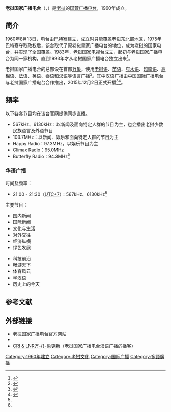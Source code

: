 {{noteTA
|G1=zh-cn:万象; zh-tw:永珍; zh-hk:永珍; zh-sg:永珍;
|G2=地名
|G3=Laos
}}
{{广播电台
| 電臺名稱        = 老挝国家广播电台
| 英文名稱        = Lao National Radio
| 原文名称        = {{lang|lo|ວິທະຍຸກະຈາຍສຽງແຫ່ງຊາດລາວ}}
| 電臺圖片檔案    = Lao National Radio.jpg
| 電臺圖片尺寸    = 200px
| 電臺圖片名稱    =
| 通称        = 
| 缩写        = {{lang|lo|ລສລ}}、LNR
| 所屬國家        = {{LAO}}
| 所屬國家或地區  = 
| 總部所在        = {{LAO}}[[万象|万象]]
| 播放地區        = {{LAO}}及其周边国家
| 開播日期      = 1960年8月13日
| 停播日期       = 
| 電臺呼號        = 
| 类型        = [[国营广播|国营广播]]
| 宗教        = 
| 主要语言        = [[老挝语|老挝语]]、[[苗语|苗语]]、[[克木族|克木语]]、[[越南语|越南语]]、[[高棉语|高棉语]]、[[法语|法语]]、[[英语|英语]]、[[泰语|泰语]]、[[汉语|汉语]]
| 使用频段        = [[中波|中波]]、[[短波广播|短波]]、[[调频广播|调频]]
| 電臺口號        =
| 隶属            = 
| 擁有者          = 
| 持股者          =
| 董事长          =  
| 前電臺名稱      = 
| 被取代名稱      = 
| 前頻道呼號      = 
| 被取代呼號      = 
| 集團同類電臺    = 
| 重播服務電臺    = 
| 電臺官方網站    = http://lnr.org.la/
| 備註            = 
| 無線廣播收聽地區01= 
| 無線廣播頻道數01= 
| 數位電視供應商01= 
| 數位電視頻道數01= 
| 衛星電視供應商01= 
| 衛星電視頻道數01= 
| 有線電視供應商01= 
| 有線電視頻道數01= 
| 收听时间01= 
| 收听频率01= 
| 衛星廣播供應商01= 
| 衛星廣播頻道數01= 
| 線上收聽網站01  = 
| 線上收聽網址01  = 
}}
'''老挝国家广播电台'''（{{lang-lo|ວິທະຍຸກະຈາຍສຽງແຫ່ງຊາດລາວ}}，{{lang-en|Lao National Radio}}）是[[老挝|老挝]]的[[国营广播|国营广播电台]]，1960年成立。

==简介==
1960年8月13日，电台由[[巴特寮|巴特寮]]建立，成立时只能覆盖老挝东北部地区，1975年巴特寮夺取政权后，该台取代了原老挝皇家广播电台的地位，成为老挝的国家电台，并实现了全国覆盖。1983年，[[老挝国家电视台|老挝国家电视台]]成立，起初与老挝国家广播电台为同一家机构，直到1993年才从老挝国家广播电台独立出来<ref name="CRI2011">{{cite web|url=http://gb.cri.cn/27824/2011/11/18/1545s3441405.htm|title=present media|publisher=国际在线|accessdate=2015-12-01|date=2011-11-18|archive-date=2017-10-21|archive-url=https://web.archive.org/web/20171021191851/http://gb.cri.cn/27824/2011/11/18/1545s3441405.htm|dead-url=no}}</ref>。

老挝国家广播电台的总部设在首都[[万象|万象]]，使用[[老挝语|老挝语]]、[[苗语|苗语]]、[[克木族|克木语]]、[[越南语|越南语]]、[[高棉语|高棉语]]、[[法语|法语]]、[[英语|英语]]、[[泰语|泰语]]和[[汉语|汉语]]等语言广播<ref>{{cite web|url=http://www.china.com.cn/chinese/zhuanti/zgdm/444606.htm|title=老挝的经济与外交状况|publisher=中国网|accessdate=2015-12-01|date=|archive-date=2016-03-05|archive-url=https://web.archive.org/web/20160305043525/http://www.china.com.cn/chinese/zhuanti/zgdm/444606.htm|dead-url=no}}</ref>。其中汉语广播由[[中国国际广播电台|中国国际广播电台]]与老挝国家广播电台合作推出，2015年12月2日正式开播<ref>{{cite news|url=http://news.xinhuanet.com/world/2015-12/01/c_1117319667.htm|title=老挝国家广播电台开播汉语节目|publisher=新华网|accessdate=2015-12-01|date=2015-12-01|archive-date=2015-12-08|archive-url=https://web.archive.org/web/20151208105049/http://news.xinhuanet.com/world/2015-12/01/c_1117319667.htm|dead-url=no}}</ref><ref name="LNRen1130">{{cite web|url=http://www.tudou.com/programs/view/uiKZI6ezl4o/|title=Ceremony to open News in Chinese Language Service holds to mark coming National Day（为庆祝即将到来的国庆节，华语广播开播典礼举行）|publisher=土豆网|author=Lao National Radio|accessdate=2015-12-02|date=2015-11-30|archive-date=2020-11-30|archive-url=https://web.archive.org/web/20201130150203/http://www.tudou.com/programs/view/uiKZI6ezl4o/|dead-url=no}}</ref>。

==频率==
以下各套节目均在该台官网提供同步直播。
* 567kHz、6130kHz：以新闻及面向特定人群的节目为主，也会播出老挝少数民族语言及外语节目
* 103.7MHz：以新闻、娱乐和面向特定人群的节目为主
* Happy Radio：97.3MHz，以娱乐节目为主
* Climax Radio：95.0MHz
* Butterfly Radio：94.3MHz<ref name="CRI2011"/>

===华语广播===
;时间及频率：
*21:00 - 21:30（[[UTC+7|UTC+7]]）：567kHz、6130kHz<ref name="LNRen1130"/>
;主要节目：
{{Col-begin}}
{{Col-2}}
*国内新闻
*国际新闻
*文化与生活
*对外交往
*经济纵横
*绿色发展
{{Col-2}}
*科技前沿
*畅游天下
*体育风云
*学汉语
*历史上的今天
{{Col-end}}

==参考文献==
{{reflist}}

==外部链接==
*[http://lnr.org.la/ 老挝国家广播电台官方网站]{{Wayback|url=http://lnr.org.la/ |date=20210126073946 }}
*{{Facebook page|groups/203084386564422|{{lang|lo|ລະຄອນສຽງແຄນລາວ}}}}
*[http://www.lizhi.fm/1065735/ CRI & LNR万-{}-象更新]{{Wayback|url=http://www.lizhi.fm/1065735/ |date=20170913033315 }}（老挝国家广播电台汉语广播的播客）

{{国际广播电台}}

[[Category:1960年建立|Category:1960年建立]]
[[Category:老挝文化|Category:老挝文化]]
[[Category:国际广播|Category:国际广播]]
[[Category:多語廣播|Category:多語廣播]]